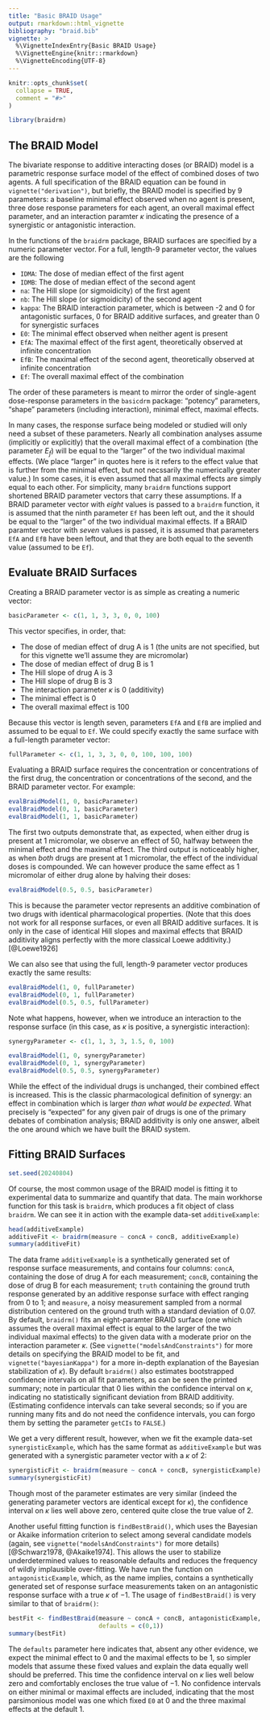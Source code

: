 ```yaml
---
title: "Basic BRAID Usage"
output: rmarkdown::html_vignette
bibliography: "braid.bib"
vignette: >
  %\VignetteIndexEntry{Basic BRAID Usage}
  %\VignetteEngine{knitr::rmarkdown}
  %\VignetteEncoding{UTF-8}
---
```


```r
knitr::opts_chunk$set(
  collapse = TRUE,
  comment = "#>"
)
```

```r
library(braidrm)
```

## The BRAID Model

The bivariate response to additive interacting doses (or BRAID) model is a 
parametric response surface model of the effect of combined doses of two
agents.  A full specification of the BRAID equation can be found in 
`vignette("derivation")`, but briefly, the BRAID model is specified by 9
parameters: a baseline minimal effect observed when no agent is present, three
dose response parameters for each agent, an overall maximal effect parameter,
and an interaction paramter $\kappa$ indicating the presence of a synergistic
or antagonistic interaction.

In the functions of the `braidrm` package, BRAID surfaces are specified by a 
numeric parameter vector.  For a full, length-9 parameter vector, the values 
are the following

* `IDMA`: The dose of median effect of the first agent
* `IDMB`: The dose of median effect of the second agent
* `na`: The Hill slope (or sigmoidicity) of the first agent
* `nb`: The Hill slope (or sigmoidicity) of the second agent
* `kappa`: The BRAID interaction parameter, which is between -2 and 0 for
antagonistic surfaces, 0 for BRAID additive surfaces, and greater than 0 for
synergistic surfaces
* `E0`: The minimal effect observed when neither agent is present
* `EfA`: The maximal effect of the first agent, theoretically observed at 
infinite concentration
* `EfB`: The maximal effect of the second agent, theoretically observed at
infinite concentration
* `Ef`: The overall maximal effect of the combination

The order of these parameters is meant to mirror the order of single-agent 
dose-response parameters in the `basicdrm` package: "potency" parameters,
"shape" parameters (including interaction), minimal effect, maximal effects.

In many cases, the response surface being modeled or studied will only need a
subset of these parameters.  Nearly all combination analyses assume (implicitly
or explicitly) that the overall maximal effect of a combination (the parameter
$E_f$) will be equal to the "larger" of the two individual maximal effects. (We
place "larger" in quotes here is it refers to the effect value that is further 
from the minimal effect, but not necssarily the numerically greater value.) In
some cases, it is even assumed that all maximal effects are simply equal to 
each other.  For simplicity, many `braidrm` functions support shortened BRAID
parameter vectors that carry these assumptions.  If a BRAID parameter vector
with *eight* values is passed to a `braidrm` function, it is assumed that the
ninth parameter `Ef` has been left out, and the it should be equal to the
"larger" of the two individual maximal effects.  If a BRAID paramter vector
with *seven* values is passed, it is assumed that parameters `EfA` and `EfB`
have been leftout, and that they are both equal to the seventh value (assumed
to be `Ef`).

## Evaluate BRAID Surfaces

Creating a BRAID parameter vector is as simple as creating a numeric vector:

```r
basicParameter <- c(1, 1, 3, 3, 0, 0, 100)
```

This vector specifies, in order, that:

* The dose of median effect of drug A is 1 (the units are not specified, but
for this vignette we'll assume they are micromolar)
* The dose of median effect of drug B is 1
* The Hill slope of drug A is 3
* The Hill slope of drug B is 3
* The interaction parameter $\kappa$ is 0 (additivity)
* The minimal effect is 0
* The overall maximal effect is 100

Because this vector is length seven, parameters `EfA` and `EfB` are implied and
assumed to be equal to `Ef`.  We could specify exactly the same surface with a
full-length parameter vector:

```r
fullParameter <- c(1, 1, 3, 3, 0, 0, 100, 100, 100)
```

Evaluating a BRAID surface requires the concentration  or concentrations of the
first drug, the concentration or concentrations of the second, and the BRAID
parameter vector. For example:

```r
evalBraidModel(1, 0, basicParameter)
evalBraidModel(0, 1, basicParameter)
evalBraidModel(1, 1, basicParameter)
```

The first two outputs demonstrate that, as expected, when either drug is
present at 1 micromolar, we observe an effect of 50, halfway between the
minimal effect and the maximal effect.  The third output is noticeably higher,
as when *both* drugs are present at 1 micromolar, the effect of the individual
doses is compounded.  We can however produce the same effect as 1 micromolar
of either drug alone by halving their doses:

```r
evalBraidModel(0.5, 0.5, basicParameter)
```

This is because the parameter vector represents an additive combination of two
drugs with identical pharmacological properties. (Note that this does not work
for all response surfaces, or even all BRAID additive surfaces. It is only in
the case of identical Hill slopes and maximal effects that BRAID additivity 
aligns perfectly with the more classical Loewe additivity.) [@Loewe1926]

We can also see that using the full, length-9 parameter vector produces exactly
the same results:

```r
evalBraidModel(1, 0, fullParameter)
evalBraidModel(0, 1, fullParameter)
evalBraidModel(0.5, 0.5, fullParameter)
```

Note what happens, however, when we introduce an interaction to the response
surface (in this case, as $\kappa$ is positive, a synergistic interaction):

```r
synergyParameter <- c(1, 1, 3, 3, 1.5, 0, 100)

evalBraidModel(1, 0, synergyParameter)
evalBraidModel(0, 1, synergyParameter)
evalBraidModel(0.5, 0.5, synergyParameter)
```

While the effect of the individual drugs is unchanged, their combined effect is
increased.  This is the classic pharmacological definition of synergy: an effect
in combination which is larger *than what would be expected*.  What precisely
is "expected" for any given pair of drugs is one of the primary debates of
combination analysis; BRAID additivity is only one answer, albeit the one around
which we have built the BRAID system.

## Fitting BRAID Surfaces

```r
set.seed(20240804)
```

Of course, the most common usage of the BRAID model is fitting it to
experimental data to summarize and quantify that data.  The main workhorse
function for this task is `braidrm`, which produces a fit object of class
`braidrm`.  We can see it in action with the example data-set 
`additiveExample`:

```r
head(additiveExample)
additiveFit <- braidrm(measure ~ concA + concB, additiveExample)
summary(additiveFit)
```

The data frame `additiveExample` is a synthetically generated set of response
surface measurements, and contains four columns: `concA`, containing the dose
of drug A for each measurement; `concB`, containing the dose of drug B for
each measurement; `truth` containing the ground truth response generated by
an additive response surface with effect ranging from 0 to 1; and `measure`, a
noisy measurement sampled from a normal distribution centered on the ground
truth with a standard deviation of 0.07.  By default, `braidrm()` fits an
eight-paramter BRAID surface (one which assumes the overall maximal effect is
equal to the larger of the two individual maximal effects) to the given data
with a moderate prior on the interaction parameter $\kappa$.  (See 
`vignette("modelsAndConstraints")` for more details on specifying the BRAID
model to be fit, and `vignette("bayesianKappa")` for a more in-depth 
explanation of the Bayesian stabilization of $\kappa$).  By default `braidrm()`
also estimates bootstrapped confidence intervals on all fit parameters, as can
be seen the printed summary; note in particular that 0 lies within the
confidence interval on $\kappa$, indicating no statistically significant
deviation from BRAID additivity.  (Estimating confidence intervals can take
several seconds; so if you are running many fits and do not need the confidence
intervals, you can forgo them by setting the parameter `getCIs` to `FALSE`.)

We get a very different result, however, when we fit the example data-set
`synergisticExample`, which has the same format as `additiveExample` but was
generated with a synergistic parameter vector with a $\kappa$ of 2:

```r
synergisticFit <- braidrm(measure ~ concA + concB, synergisticExample)
summary(synergisticFit)
```

Though most of the parameter estimates are very similar (indeed the generating
parameter vectors are identical except for $\kappa$), the confidence interval
on $\kappa$ lies well above zero, centered quite close the true value of 2.

Another useful fitting function is `findBestBraid()`, which uses the Bayesian
or Akaike information criterion to select among several candidate models (again,
see `vignette("modelsAndConstraints")` for more details) 
[@Schwarz1978, @Akaike1974].  This allows the user
to stabilize underdetermined values to reasonable defaults and reduces the
frequency of wildly implausible over-fitting.  We have run the function on 
`antagonisticExample`, which, as the name implies, contains a synthetically
generated set of response surface measurements taken on an antagonistic
response surface with a true $\kappa$ of $-1$. The usage of `findBestBraid()`
is very similar to that of `braidrm()`:

```r
bestFit <- findBestBraid(measure ~ concA + concB, antagonisticExample,
						 defaults = c(0,1))
summary(bestFit)
```

The `defaults` parameter here indicates that, absent any other evidence, we
expect the minimal effect to 0 and the maximal effects to be 1, so simpler
models that assume these fixed values and explain the data equally well should
be preferred.  This time the confidence interval on $\kappa$ lies well below
zero and comfortably encloses the true value of $-1$.  No confidence intervals
on either minimal or maximal effects are included, indicating that the most
parsimonious model was one which fixed `E0` at 0 and the three maximal effects
at the default 1.
